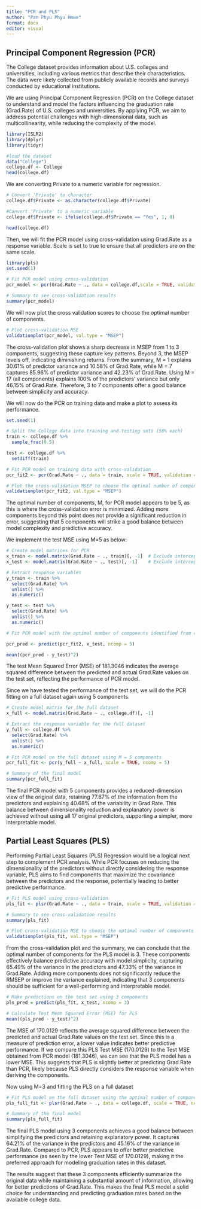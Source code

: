 ---
title: "PCR and PLS"
author: "Pan Phyu Phyu Hmwe"
format: docx
editor: visual
---

## Principal Component Regression (PCR)

The College dataset provides information about U.S. colleges and universities, including various metrics that describe their characteristics. The data were likely collected from publicly available records and surveys conducted by educational institutions.

We are using Principal Component Regression (PCR) on the College dataset to understand and model the factors influencing the graduation rate (Grad.Rate) of U.S. colleges and universities. By applying PCR, we aim to address potential challenges with high-dimensional data, such as multicollinearity, while reducing the complexity of the model.

```{r}
library(ISLR2)
library(dplyr)
library(tidyr)

#load the dataset
data("College")
college.df <- College
head(college.df)
```

We are converting Private to a numeric variable for regression.

```{r}
# Convert 'Private' to character
college.df$Private <- as.character(college.df$Private)

#Convert 'Private' to a numeric variable
college.df$Private <- ifelse(college.df$Private == "Yes", 1, 0)

head(college.df)

```

Then, we will fit the PCR model using cross-validation using Grad.Rate as a response variable. Scale is set to true to ensure that all predictors are on the same scale.

```{r}
library(pls)
set.seed(1)

# Fit PCR model using cross-validation
pcr_model <- pcr(Grad.Rate ~ ., data = college.df,scale = TRUE, validation = "CV")

# Summary to see cross-validation results
summary(pcr_model)

```

We will now plot the cross validation scores to choose the optimal number of components.

```{r}
# Plot cross-validation MSE 
validationplot(pcr_model, val.type = "MSEP")
```

The cross-validation plot shows a sharp decrease in MSEP from 1 to 3 components, suggesting these capture key patterns. Beyond 3, the MSEP levels off, indicating diminishing returns. From the summary, M = 1 explains 30.61% of predictor variance and 10.58% of Grad.Rate, while M = 7 captures 85.96% of predictor variance and 42.23% of Grad.Rate. Using M = 17 (all components) explains 100% of the predictors' variance but only 46.15% of Grad.Rate. Therefore, 3 to 7 components offer a good balance between simplicity and accuracy.

We will now do the PCR on training data and make a plot to assess its performance.

```{r}
set.seed(1)

# Split the College data into training and testing sets (50% each)
train <- college.df %>%
  sample_frac(0.5)

test <- college.df %>%
  setdiff(train)

```

```{r}
# Fit PCR model on training data with cross-validation
pcr_fit2 <- pcr(Grad.Rate ~ ., data = train, scale = TRUE, validation = "CV")

# Plot the cross-validation MSEP to choose the optimal number of components
validationplot(pcr_fit2, val.type = "MSEP")

```

The optimal number of components, M, for PCR model appears to be 5, as this is where the cross-validation error is minimized. Adding more components beyond this point does not provide a significant reduction in error, suggesting that 5 components will strike a good balance between model complexity and predictive accuracy.

We implement the test MSE using M=5 as below:

```{r}
# Create model matrices for PCR
x_train <- model.matrix(Grad.Rate ~ ., train)[, -1]  # Exclude intercept
x_test <- model.matrix(Grad.Rate ~ ., test)[, -1]    # Exclude intercept

# Extract response variables
y_train <- train %>%
  select(Grad.Rate) %>%
  unlist() %>%
  as.numeric()

y_test <- test %>%
  select(Grad.Rate) %>%
  unlist() %>%
  as.numeric()

# Fit PCR model with the optimal number of components identified from cross-validation (M = 5)

pcr_pred <- predict(pcr_fit2, x_test, ncomp = 5)

mean((pcr_pred - y_test)^2)
```

The test Mean Squared Error (MSE) of 181.3046 indicates the average squared difference between the predicted and actual Grad.Rate values on the test set, reflecting the performance of PCR model.

Since we have tested the performance of the test set, we will do the PCR fitting on a full dataset again using 5 components.

```{r}
# Create model matrix for the full dataset
x_full <- model.matrix(Grad.Rate ~ ., college.df)[, -1]

# Extract the response variable for the full dataset
y_full <- college.df %>%
  select(Grad.Rate) %>%
  unlist() %>%
  as.numeric()

# Fit PCR model on the full dataset using M = 5 components
pcr_full_fit <- pcr(y_full ~ x_full, scale = TRUE, ncomp = 5)

# Summary of the final model
summary(pcr_full_fit)


```

The final PCR model with 5 components provides a reduced-dimension view of the original data, retaining 77.67% of the information from the predictors and explaining 40.68% of the variability in Grad.Rate. This balance between dimensionality reduction and explanatory power is achieved without using all 17 original predictors, supporting a simpler, more interpretable model.

## Partial Least Squares (PLS)

Performing Partial Least Squares (PLS) Regression would be a logical next step to complement PCR analysis. While PCR focuses on reducing the dimensionality of the predictors without directly considering the response variable, PLS aims to find components that maximize the covariance between the predictors and the response, potentially leading to better predictive performance.

```{r}
# Fit PLS model using cross-validation
pls_fit <- plsr(Grad.Rate ~ ., data = train, scale = TRUE, validation = "CV")

# Summary to see cross-validation results
summary(pls_fit)

# Plot cross-validation MSE to choose the optimal number of components
validationplot(pls_fit, val.type = "MSEP")

```

From the cross-validation plot and the summary, we can conclude that the optimal number of components for the PLS model is 3. These components effectively balance predictive accuracy with model simplicity, capturing 65.49% of the variance in the predictors and 47.33% of the variance in Grad.Rate. Adding more components does not significantly reduce the RMSEP or improve the variance explained, indicating that 3 components should be sufficient for a well-performing and interpretable model.

```{r}
# Make predictions on the test set using 3 components
pls_pred = predict(pls_fit, x_test, ncomp = 3)

# Calculate Test Mean Squared Error (MSE) for PLS
mean((pls_pred - y_test)^2)
```

The MSE of 170.0129 reflects the average squared difference between the predicted and actual Grad.Rate values on the test set. Since this is a measure of prediction error, a lower value indicates better predictive performance. If we compare this PLS Test MSE (170.0129) to the Test MSE obtained from PCR model (181.3046), we can see that the PLS model has a lower MSE. This suggests that PLS is slightly better at predicting Grad.Rate than PCR, likely because PLS directly considers the response variable when deriving the components.

Now using M=3 and fitting the PLS on a full dataset

```{r}
# Fit PLS model on the full dataset using the optimal number of components (3)
pls_full_fit <- plsr(Grad.Rate ~ ., data = college.df, scale = TRUE, ncomp = 3)

# Summary of the final model
summary(pls_full_fit)

```

The final PLS model using 3 components achieves a good balance between simplifying the predictors and retaining explanatory power. It captures 64.21% of the variance in the predictors and 45.16% of the variance in Grad.Rate. Compared to PCR, PLS appears to offer better predictive performance (as seen by the lower Test MSE of 170.0129), making it the preferred approach for modeling graduation rates in this dataset.

The results suggest that these 3 components efficiently summarize the original data while maintaining a substantial amount of information, allowing for better predictions of Grad.Rate. This makes the final PLS model a solid choice for understanding and predicting graduation rates based on the available college data.
